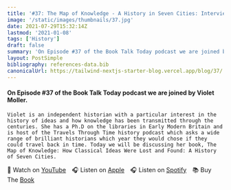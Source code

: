 ```yaml
---
title: '#37: The Map of Knowledge - A History in Seven Cities: Interview with Violet Moller'
image: '/static/images/thumbnails/37.jpg'
date: 2021-07-29T15:32:14Z
lastmod: '2021-01-08'
tags: ['History']
draft: false
summary: 'On Episode #37 of the Book Talk Today podcast we are joined by Violet Moller. Violet is an independent historian with a particular interest in the history of ideas and how knowledge has been transmitted through the centuries. She has a Ph.D on the libraries in Early Modern Britain and is host of the Travels Through Time history podcast which asks a wide range of brilliant historians which year they would chose if they could travel back in time. Today we will be discussing her book, The Map of Knowledge: How Classical Ideas Were Lost and Found: A History of Seven Cities.'
layout: PostSimple
bibliography: references-data.bib
canonicalUrl: https://tailwind-nextjs-starter-blog.vercel.app/blog/37/
---
```


#### On Episode #37 of the Book Talk Today podcast we are joined by Violet Moller.

    Violet is an independent historian with a particular interest in the history of ideas and how knowledge has been transmitted through the centuries. She has a Ph.D on the libraries in Early Modern Britain and is host of the Travels Through Time history podcast which asks a wide range of brilliant historians which year they would chose if they could travel back in time. Today we will be discussing her book, The Map of Knowledge: How Classical Ideas Were Lost and Found: A History of Seven Cities.

🎥&nbsp;Watch on [YouTube]&emsp;🎧&nbsp;Listen on [Apple]&emsp;🎧&nbsp;Listen on [Spotify]&emsp;📚&nbsp;Buy The [Book]&emsp;

[youtube]: https://youtu.be/B3QR7Yk6NXw
[apple]: https://podcasts.apple.com/gb/podcast/37-the-map-of-knowledge-a-history-in/id1525619296?i=1000530389413
[spotify]: https://open.spotify.com/episode/2QfvkfoaRItys5eyol2w2c?si=pchdlubfTXWY3v1hy6mnbA
[book]: https://amzn.to/3TvjRGa
